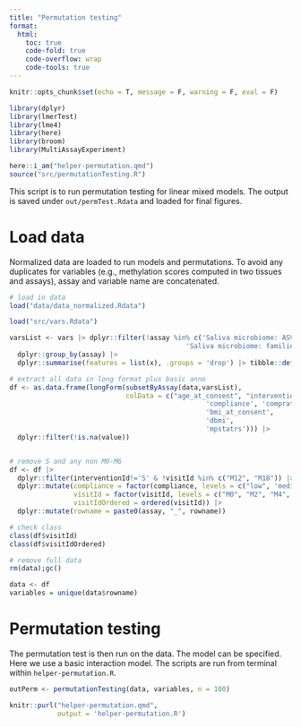```yaml
---
title: "Permutation testing"
format:
  html:
    toc: true
    code-fold: true
    code-overflow: wrap
    code-tools: true
---
```


```r
knitr::opts_chunk$set(echo = T, message = F, warning = F, eval = F)
```


```r
library(dplyr)
library(lmerTest)
library(lme4)
library(here)
library(broom)
library(MultiAssayExperiment)

here::i_am("helper-permutation.qmd")
source("src/permutationTesting.R")
```

This script is to run permutation testing for linear mixed models. The output is saved under `out/permTest.Rdata` and loaded for final figures.

# Load data

Normalized data are loaded to run models and permutations. To avoid any duplicates for variables (e.g., methylation scores computed in two tissues and assays), assay and variable name are concatenated.

```r
# load in data
load("data/data_normalized.Rdata")

load("src/vars.Rdata")

varsList <- vars |> dplyr::filter(!assay %in% c('Saliva microbiome: ASVs', 'Stool microbiome: ASVs',
                                            'Saliva microbiome: families_clr', 'Stool microbiome: families_clr')) |> 
  dplyr::group_by(assay) |> 
  dplyr::summarise(features = list(x), .groups = 'drop') |> tibble::deframe()

# extract all data in long format plus basic anno
df <- as.data.frame(longForm(subsetByAssay(data,varsList),
                             colData = c("age_at_consent", "interventionId", "subjectId", "visitId", "time",
                                                 'compliance', 'comprate', 'supplement',
                                                 'bmi_at_consent',
                                                 'dbmi',
                                                 'mpstatrs'))) |> 
  dplyr::filter(!is.na(value))


# remove S and any non M0-M6
df <- df |>
  dplyr::filter(interventionId!='S' & !visitId %in% c("M12", "M18")) |>
  dplyr::mutate(compliance = factor(compliance, levels = c("low", 'medium', 'high')),
                visitId = factor(visitId, levels = c("M0", "M2", "M4", "M6")),
                visitIdOrdered = ordered(visitId)) |> 
  dplyr::mutate(rowname = paste0(assay, "_", rowname))

# check class
class(df$visitId)
class(df$visitIdOrdered)

# remove full data
rm(data);gc()

data <- df
variables = unique(data$rowname)
```

# Permutation testing

The permutation test is then run on the data. The model can be specified. Here we use a basic interaction model.
The scripts are run from terminal within `helper-permutation.R`.

```r
outPerm <- permutationTesting(data, variables, n = 100)
```


```r
knitr::purl("helper-permutation.qmd",
            output = 'helper-permutation.R')
```